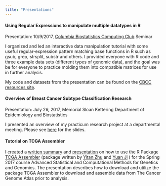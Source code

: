 ```yaml
---
title: "Presentations"
---
```


#### Using Regular Expressions to manipulate multiple datatypes in R
Presentation: 10/9/2017,
[Columbia Biostatistics Computing Club](https://columbia-computing-club.github.io/) Seminar

I organized and led an interactive data manipulation tutorial with some useful regular-expression pattern matching base functions in R such as gsub, grep, strsplit, substr and others. I provided everyone with R code and three example data sets (different types of genomic data), and the goal was be for everyone to practice molding them into compatible matrices for use in further analysis. 

My code and datasets from the presentation can be found on the [CBCC resources site](https://columbia-computing-club.github.io/resources/). 

#### Overview of Breast Cancer Subtype Classification Research
Presentation: July 26, 2017,
Memorial Sloan Kettering Department of Epidemiology and Biostatistics

I presented an overview of my practicum research project at a departmental meeting. Please see <a href="Downloads/Project Summary Hannum.pdf">here</a> for the slides. 

#### Tutorial on TCGA Assembler

I created a <a href="Downloads/TCGA-methods-draft summary.pdf">written summary</a> and <a href="Downloads/MHannum TCGA Methods1.pdf">presentation</a> on how to use the R Package [TCGA Assembler](http://www.compgenome.org/TCGA-Assembler/) (package written by [Yitan Zhu](https://www.northshore.org/research-institute/investigators/yitan-zhu-phd/) and [Yuan Ji](http://health.bsd.uchicago.edu/yji/) ) for the Spring 2017 course Advanced Statistical and Computational Methods for Genetics and Genomics. The presentation describes how to download and utilize the package TCGA Assembler to download and assemble data from The Cancer Genome Atlas prior to analysis. 